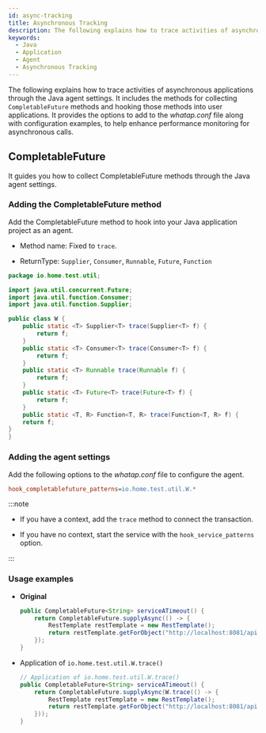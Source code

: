 ```yaml
---
id: async-tracking
title: Asynchronous Tracking
description: The following explains how to trace activities of asynchronous applications through the Java agent settings. It includes the methods for collecting CompletableFuture methods and hooking those methods into user applications. It provides the options to add to the whatap.conf file along with configuration examples, to help enhance performance monitoring for asynchronous calls.
keywords:
  - Java
  - Application
  - Agent
  - Asynchronous Tracking
---
```


The following explains how to trace activities of asynchronous applications through the Java agent settings. It includes the methods for collecting `CompletableFuture` methods and hooking those methods into user applications. It provides the options to add to the *whatap.conf* file along with configuration examples, to help enhance performance monitoring for asynchronous calls.

## CompletableFuture

It guides you how to collect CompletableFuture methods through the Java agent settings. 

### Adding the CompletableFuture method

Add the CompletableFuture method to hook into your Java application project as an agent.

- Method name: Fixed to `trace`.

- ReturnType: `Supplier`, `Consumer`, `Runnable`, `Future`, `Function`

```java
package io.home.test.util;

import java.util.concurrent.Future;
import java.util.function.Consumer;
import java.util.function.Supplier;

public class W {
    public static <T> Supplier<T> trace(Supplier<T> f) {
        return f;
    }
    public static <T> Consumer<T> trace(Consumer<T> f) {
        return f;
    }
    public static <T> Runnable trace(Runnable f) {
        return f;
    }
    public static <T> Future<T> trace(Future<T> f) {
        return f;
    }
    public static <T, R> Function<T, R> trace(Function<T, R> f) {
    return f;
}
}
```

### Adding the agent settings

Add the following options to the *whatap.conf* file to configure the agent.

```ini title='whatap.conf'
hook_completablefuture_patterns=io.home.test.util.W.*
```

:::note

- If you have a context, add the `trace` method to connect the transaction.

- If you have no context, start the service with the `hook_service_patterns` option.

:::

### Usage examples

- **Original**

  ```java showLineNumbers
  public CompletableFuture<String> serviceATimeout() {
      return CompletableFuture.supplyAsync(() -> {
          RestTemplate restTemplate = new RestTemplate();
          return restTemplate.getForObject("http://localhost:8081/api/serviceB/timeout", String.class);
      });
  }
  ```

- Application of `io.home.test.util.W.trace()`

  ```java showLineNumbers {3}
  // Application of io.home.test.util.W.trace()
  public CompletableFuture<String> serviceATimeout() {
      return CompletableFuture.supplyAsync(W.trace(() -> {
          RestTemplate restTemplate = new RestTemplate();
          return restTemplate.getForObject("http://localhost:8081/api/serviceB/timeout", String.class);
      }));
  }
  ```

